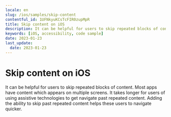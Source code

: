 ```yaml
---
locale: en
slug: /ios/samples/skip-content
contentful_id: 1UFNkyuKCsTcFIR0zupMpR
title: Skip content on iOS
description: It can be helpful for users to skip repeated blocks of content.
keywords: [iOS, accessibility, code sample]
date: 2023-01-23
last_update:
  date: 2023-01-23
---
```


# Skip content on iOS

It can be helpful for users to skip repeated blocks of content. Most apps have content which appears on multiple screens. It takes longer for users of using assistive technologies to get navigate past repeated content. Adding the ability to skip past repeated content helps these users to navigate quicker.

<CodeSample id="screen-skip" locale="en" platform="ios"/>
